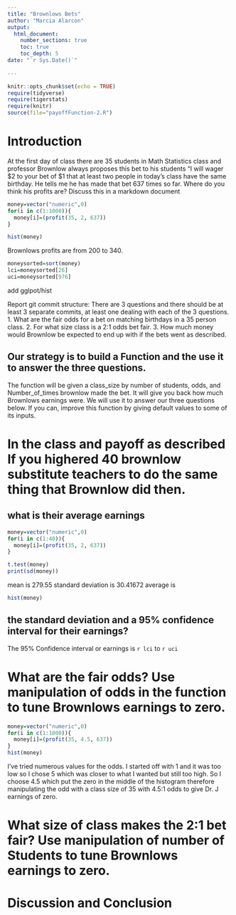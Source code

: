 ```yaml
---
title: "Brownlows Bets"
author: "Marcia Alarcon"
output: 
  html_document:
    number_sections: true
    toc: true
    toc_depth: 5
date: "`r Sys.Date()`"    
    
---
```

```r
knitr::opts_chunk$set(echo = TRUE)
require(tidyverse)
require(tigerstats)
require(knitr)
source(file="payoffFunction-2.R")
```


<!-- We recommend you use git branches -- create a separate branch for each major section i.e. Introduction, Methods, Results, Inferential Results, and Discussion and Conclusions - leave the YAML block untouched until the final merge where you put in your own name !-->

# Introduction

<!--In this section you explain what you are trying to show.  Where did the data come from?  What is the research or other question you are trying to answer?!-->

 At the first day of class there are 35 students in Math Statistics class and professor Brownlow always proposes this bet to his students "I will wager $2 to your bet of $1 that at least two people in today's class have  the same birthday.  He tells me he has made that bet 637 times so far. Where do you think his profits are? Discuss this in a markdown document


```r
money=vector("numeric",0)
for(i in c(1:1000)){
  money[i]=(profit(35, 2, 637))
}
```

```r
hist(money)
```

Brownlows profits are from 200 to 340.

```r
moneysorted=sort(money)
lci=moneysorted[26]
uci=moneysorted[976]
```



add gglpot/hist


 
Report git commit structure:
There are 3 questions and there should be at least 3 separate commits, at least one dealing with each of the 3 questions.
1. What are the fair odds for a bet on matching birthdays in a 35 person class.
2. For what size class is a 2:1 odds bet fair.
3. How much money would Brownlow be expected to end up with if the bets went as described.

## Our strategy is to build a Function and the use it to answer the three questions. 

The function will be given a class_size by number of students, odds, and Number_of_times brownlow made the bet.  It will give you back how much Brownlows earnings were. We will use it to answer our three questions below. If you can, improve this function by giving default values to some of its inputs. 

# In the class and payoff as described  If you highered 40 brownlow substitute teachers to do the same thing that Brownlow did then.
## what is their average earnings

```r
money=vector("numeric",0)
for(i in c(1:40)){
  money[i]=(profit(35, 2, 637))
}
```

```r
t.test(money)
print(sd(money))
```

mean is 279.55
standard deviation is 30.41672
average is 

```r
hist(money)
```


## the standard deviation and a 95% confidence interval for their earnings?

The 95% Confidence interval or earnings is `r lci` to `r uci`
  
<!--Explain and display your method of coming up with a 95% confidence interval of  professor Brownlows winnings (or losings)-->



# What are the fair odds? Use manipulation of odds in the function to tune Brownlows earnings to zero. 

```r
money=vector("numeric",0)
for(i in c(1:1000)){
  money[i]=(profit(35, 4.5, 637))
}
hist(money)
```

I've tried numerous values for the odds. I started off with 1 and it was too low so I chose 5 which was closer to what I wanted but still too high. So I choose 4.5 which put the zero in the middle of the histogram therefore manipulating the odd with a class size of 35 with 4.5:1 odds to give Dr. J earnings of zero.


<!--Decide on your methods:  In this section explain the approach you will take to attack the issue --- how will you decide on a likely estimate of professor Brownlow's earnings or losses after 637 bets. Also explain how you construct a 95% confidence interval about your estimate of his winnings !-->




# What size of class makes the 2:1 bet fair?  Use manipulation of number of Students to tune Brownlows earnings to zero.

<!--Explain and display the results of your method of coming up with the estimate of professor Brownlows betting profits!-->








# Discussion and Conclusion

<!--Discussion and conclusion here.  If professor Brownlow is consistantly making or losing money how could he change his payout so that his profits center on zero?  Also discuss what size his class should be in order to have his current scheme balance at zero profit.!-->

